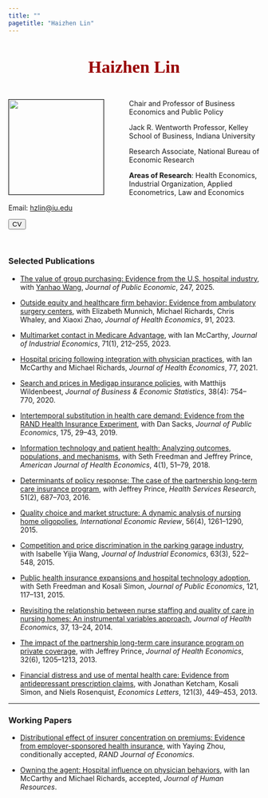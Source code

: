 ---
title: ""
pagetitle: "Haizhen Lin"
---

<br>

<link rel="stylesheet" href="style.css" type="text/css">

<div style="text-align: center"><span style="color:rgba(153, 0, 0, 1.1); font-size: 26pt; font-family:'Georgia'" ><b>Haizhen Lin</b></span></div>

<br>

<div><img src="KSBHaizhenLin_1_.jpg" style="width: 190px; border:0.3px solid; margin-left: 0px; margin-right: 50px" align="left"> 

Chair and Professor of Business Economics and Public Policy 

Jack R. Wentworth Professor, Kelley School of Business, Indiana University 

Research Associate, National Bureau of Economic Research 

**Areas of Research**: Health Economics, Industrial Organization, Applied Econometrics, Law and Economics

Email: [hzlin@iu.edu](mailto:hzlin@iu.edu)   

[<button class="button-13" role="button">CV</button>](haizhen-cv.pdf)</div>

<br>

### **Selected Publications**

- [The value of group purchasing: Evidence from the U.S. hospital industry](https://www.sciencedirect.com/science/article/abs/pii/S0047272725000787?via%3Dihub), with [Yanhao Wang](yanhaowang.com), _Journal of Public Economic_, 247, 2025.

- [Outside equity and healthcare firm behavior: Evidence from ambulatory surgery centers](https://www.sciencedirect.com/science/article/abs/pii/S0167629623000784), with Elizabeth Munnich, Michael Richards, Chris Whaley, and Xiaoxi Zhao, _Journal of Health Economics_, 91, 2023.

- [Multimarket contact in Medicare Advantage](https://www.nber.org/papers/w24486), with Ian McCarthy, _Journal of Industrial Economics_, 71(1), 212–255, 2023.

- [Hospital pricing following integration with physician practices](https://www.sciencedirect.com/science/article/pii/S0167629621000291?dgcid=author), with Ian McCarthy and Michael Richards, _Journal of Health Economics_, 77, 2021.

- [Search and prices in Medigap insurance policies](medigap.pdf), with Matthijs Wildenbeest, _Journal of Business & Economic Statistics_, 38(4): 754–770, 2020.

- [Intertemporal substitution in health care demand: Evidence from the RAND Health Insurance Experiment](LinSacksISHC.pdf), with Dan Sacks, _Journal of Public Economics_, 175, 29–43, 2019.

- [Information technology and patient health: Analyzing outcomes, populations, and mechanisms](http://papers.ssrn.com/sol3/papers.cfm?abstract_id=2445431), with Seth Freedman and Jeffrey Prince, _American Journal of Health Economics_, 4(1), 51–79, 2018.

- [Determinants of policy response: The case of the partnership long-term care insurance program](http://papers.ssrn.com/sol3/papers.cfm?abstract_id=2471241), with Jeffrey Prince, _Health Services Research_, 51(2), 687–703, 2016.

- [Quality choice and market structure: A dynamic analysis of nursing home oligopolies](http://papers.ssrn.com/sol3/papers.cfm?abstract_id=2041704), _International Economic Review_, 56(4), 1261–1290, 2015.

- [Competition and price discrimination in the parking garage industry](http://papers.ssrn.com/sol3/papers.cfm?abstract_id=2033463), with Isabelle Yijia Wang, _Journal of Industrial Economics_, 63(3), 522–548, 2015.

- [Public health insurance expansions and hospital technology adoption](http://www.nber.org/papers/w20159), with Seth Freedman and Kosali Simon, _Journal of Public Economics_, 121, 117–131, 2015.

- [Revisiting the relationship between nurse staffing and quality of care in nursing homes: An instrumental variables approach](http://papers.ssrn.com/sol3/papers.cfm?abstract_id=2427821), _Journal of Health Economics_, 37, 13–24, 2014.

- [The impact of the partnership long-term care insurance program on private coverage](http://papers.ssrn.com/sol3/papers.cfm?abstract_id=2039059), with Jeffrey Prince, _Journal of Health Economics_, 32(6), 1205–1213, 2013.

- [Financial distress and use of mental health care: Evidence from antidepressant prescription claims](Antidepressants.pdf), with Jonathan Ketcham, Kosali Simon, and Niels Rosenquist, _Economics Letters_, 121(3), 449–453, 2013.

---

### **Working Papers**

- [Distributional effect of insurer concentration on premiums: Evidence from employer-sponsored health insurance](esi.pdf), with Yaying Zhou, conditionally accepted, _RAND Journal of Economics_.

- [Owning the agent: Hospital influence on physician behaviors](https://www.nber.org/papers/w28859), with Ian McCarthy and Michael Richards, accepted, _Journal of Human Resources_. 
<br>